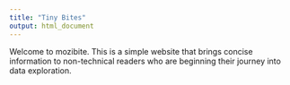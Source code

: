 ```yaml
---
title: "Tiny Bites"
output: html_document
---
```


Welcome to mozibite. This is a simple website that brings concise information to non-technical readers who are beginning their journey into data exploration.